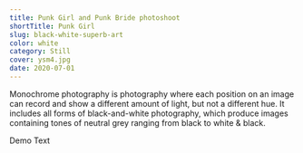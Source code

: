 ```yaml
---
title: Punk Girl and Punk Bride photoshoot
shortTitle: Punk Girl
slug: black-white-superb-art
color: white
category: Still
cover: ysm4.jpg
date: 2020-07-01
---
```

Monochrome photography is photography where each position on an image can record and show a different amount of light, but not a different hue. It includes all forms of black-and-white photography, which produce images containing tones of neutral grey ranging from black to white & black.



Demo Text